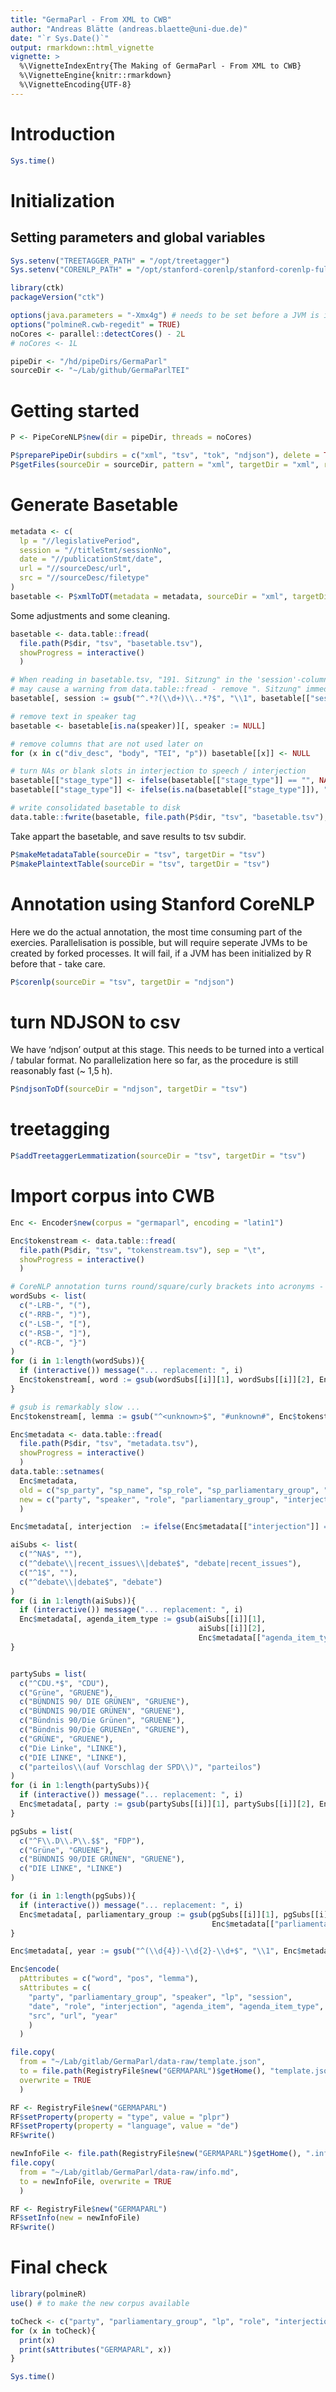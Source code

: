 ```yaml
---
title: "GermaParl - From XML to CWB"
author: "Andreas Blätte (andreas.blaette@uni-due.de)"
date: "`r Sys.Date()`"
output: rmarkdown::html_vignette
vignette: >
  %\VignetteIndexEntry{The Making of GermaParl - From XML to CWB}
  %\VignetteEngine{knitr::rmarkdown}
  %\VignetteEncoding{UTF-8}
---
```


# Introduction

```r
Sys.time()
```

# Initialization

## Setting parameters and global variables

```r
Sys.setenv("TREETAGGER_PATH" = "/opt/treetagger")
Sys.setenv("CORENLP_PATH" = "/opt/stanford-corenlp/stanford-corenlp-full-2017-06-09")

library(ctk)
packageVersion("ctk")
```

```r
options(java.parameters = "-Xmx4g") # needs to be set before a JVM is initialized.
options("polmineR.cwb-regedit" = TRUE)
noCores <- parallel::detectCores() - 2L
# noCores <- 1L

pipeDir <- "/hd/pipeDirs/GermaParl"
sourceDir <- "~/Lab/github/GermaParlTEI"
```


# Getting started

```r
P <- PipeCoreNLP$new(dir = pipeDir, threads = noCores)
```

```r
P$preparePipeDir(subdirs = c("xml", "tsv", "tok", "ndjson"), delete = TRUE)
P$getFiles(sourceDir = sourceDir, pattern = "xml", targetDir = "xml", recursive = TRUE)
```

# Generate Basetable

```r
metadata <- c(
  lp = "//legislativePeriod",
  session = "//titleStmt/sessionNo",
  date = "//publicationStmt/date",
  url = "//sourceDesc/url",
  src = "//sourceDesc/filetype"
)
basetable <- P$xmlToDT(metadata = metadata, sourceDir = "xml", targetDir = "tsv")
```

Some adjustments and some cleaning.

```r
basetable <- data.table::fread(
  file.path(P$dir, "tsv", "basetable.tsv"),
  showProgress = interactive()
  )

# When reading in basetable.tsv, "191. Sitzung" in the 'session'-column
# may cause a warning from data.table::fread - remove ". Sitzung" immediately
basetable[, session := gsub("^.*?(\\d+)\\..*?$", "\\1", basetable[["session"]])] 

# remove text in speaker tag
basetable <- basetable[is.na(speaker)][, speaker := NULL] 

# remove columns that are not used later on
for (x in c("div_desc", "body", "TEI", "p")) basetable[[x]] <- NULL 

# turn NAs or blank slots in interjection to speech / interjection
basetable[["stage_type"]] <- ifelse(basetable[["stage_type"]] == "", NA, basetable[["stage_type"]] == "")
basetable[["stage_type"]] <- ifelse(is.na(basetable[["stage_type"]]), "speech", "interjection" )

# write consolidated basetable to disk
data.table::fwrite(basetable, file.path(P$dir, "tsv", "basetable.tsv"), showProgress = interactive())
```


Take appart the basetable, and save results to tsv subdir.

```r
P$makeMetadataTable(sourceDir = "tsv", targetDir = "tsv")
P$makePlaintextTable(sourceDir = "tsv", targetDir = "tsv")
```


# Annotation using Stanford CoreNLP

Here we do the actual annotation, the most time consuming part of the exercies. Parallelisation is possible, but will require seperate JVMs to be created by forked processes. It will fail, if a JVM has been initialized by R before that - take care.

```r
P$corenlp(sourceDir = "tsv", targetDir = "ndjson")
```


# turn NDJSON to csv

We have 'ndjson' output at this stage. This needs to be turned into a vertical / tabular format. No parallelization here so far, as the procedure is still reasonably fast (~ 1,5 h).

```r
P$ndjsonToDf(sourceDir = "ndjson", targetDir = "tsv")
```


# treetagging

```r
P$addTreetaggerLemmatization(sourceDir = "tsv", targetDir = "tsv")
```


# Import corpus into CWB

```r
Enc <- Encoder$new(corpus = "germaparl", encoding = "latin1")
```

```r
Enc$tokenstream <- data.table::fread(
  file.path(P$dir, "tsv", "tokenstream.tsv"), sep = "\t",
  showProgress = interactive()
  )

# CoreNLP annotation turns round/square/curly brackets into acronyms - redo that here.
wordSubs <- list(
  c("-LRB-", "("),
  c("-RRB-", ")"),
  c("-LSB-", "["),
  c("-RSB-", "]"),
  c("-RCB-", "}")
)
for (i in 1:length(wordSubs)){
  if (interactive()) message("... replacement: ", i)
  Enc$tokenstream[, word := gsub(wordSubs[[i]][1], wordSubs[[i]][2], Enc$tokenstream[["word"]])]
}

# gsub is remarkably slow ...
Enc$tokenstream[, lemma := gsub("^<unknown>$", "#unknown#", Enc$tokenstream[["lemma"]])]
```

```r
Enc$metadata <- data.table::fread(
  file.path(P$dir, "tsv", "metadata.tsv"),
  showProgress = interactive()
  )
data.table::setnames(
  Enc$metadata,
  old = c("sp_party", "sp_name", "sp_role", "sp_parliamentary_group", "stage_type", "div_n", "div_what"),
  new = c("party", "speaker", "role", "parliamentary_group", "interjection", "agenda_item", "agenda_item_type")
  )

Enc$metadata[, interjection  := ifelse(Enc$metadata[["interjection"]] == "interjection", "TRUE", "FALSE")]

aiSubs <- list(
  c("^NA$", ""), 
  c("^debate\\|recent_issues\\|debate$", "debate|recent_issues"),
  c("^1$", ""),
  c("^debate\\|debate$", "debate")
)
for (i in 1:length(aiSubs)){
  if (interactive()) message("... replacement: ", i)
  Enc$metadata[, agenda_item_type := gsub(aiSubs[[i]][1],
                                          aiSubs[[i]][2],
                                          Enc$metadata[["agenda_item_type"]])]
}


partySubs = list(
  c("^CDU.*$", "CDU"),
  c("Grüne", "GRUENE"),
  c("BÜNDNIS 90/ DIE GRÜNEN", "GRUENE"),
  c("BÜNDNIS 90/DIE GRÜNEN", "GRUENE"),
  c("Bündnis 90/Die Grünen", "GRUENE"),
  c("Bündnis 90/Die GRUENEn", "GRUENE"),
  c("GRÜNE", "GRUENE"),
  c("Die Linke", "LINKE"),
  c("DIE LINKE", "LINKE"),
  c("parteilos\\(auf Vorschlag der SPD\\)", "parteilos")
)
for (i in 1:length(partySubs)){
  if (interactive()) message("... replacement: ", i)
  Enc$metadata[, party := gsub(partySubs[[i]][1], partySubs[[i]][2], Enc$metadata[["party"]])]
}

pgSubs = list(
  c("^F\\.D\\.P\\.$$", "FDP"),
  c("Grüne", "GRUENE"),
  c("BÜNDNIS 90/DIE GRÜNEN", "GRUENE"),
  c("DIE LINKE", "LINKE")
)

for (i in 1:length(pgSubs)){
  if (interactive()) message("... replacement: ", i)
  Enc$metadata[, parliamentary_group := gsub(pgSubs[[i]][1], pgSubs[[i]][2],
                                             Enc$metadata[["parliamentary_group"]])]
}

Enc$metadata[, year := gsub("^(\\d{4})-\\d{2}-\\d+$", "\\1", Enc$metadata[["date"]])]
```


```r
Enc$encode(
  pAttributes = c("word", "pos", "lemma"),
  sAttributes = c(
    "party", "parliamentary_group", "speaker", "lp", "session",
    "date", "role", "interjection", "agenda_item", "agenda_item_type",
    "src", "url", "year"
    )
  )
```

```r
file.copy(
  from = "~/Lab/gitlab/GermaParl/data-raw/template.json",
  to = file.path(RegistryFile$new("GERMAPARL")$getHome(), "template.json"),
  overwrite = TRUE
  )
```

```r
RF <- RegistryFile$new("GERMAPARL")
RF$setProperty(property = "type", value = "plpr")
RF$setProperty(property = "language", value = "de")
RF$write()
```


```r
newInfoFile <- file.path(RegistryFile$new("GERMAPARL")$getHome(), ".info.md")
file.copy(
  from = "~/Lab/gitlab/GermaParl/data-raw/info.md",
  to = newInfoFile, overwrite = TRUE
  )

RF <- RegistryFile$new("GERMAPARL")
RF$setInfo(new = newInfoFile)
RF$write()
```


# Final check

```r
library(polmineR)
use() # to make the new corpus available
```

```r
toCheck <- c("party", "parliamentary_group", "lp", "role", "interjection", "agenda_item_type")
for (x in toCheck){
  print(x)
  print(sAttributes("GERMAPARL", x))
}
```

```r
Sys.time()
```
